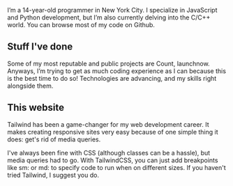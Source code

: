 
<title>{genTitle('About')}</title>

<PageContainer title="About">
<div className="prose dark:prose-dark">

I’m a 14-year-old programmer in New York City. I specialize in JavaScript and Python development, but I’m also currently delving into the C/C++ world. You can browse most of my code on Github.

## Stuff I've done

Some of my most reputable and public projects are Count, launchnow. Anyways, I’m trying to get as much coding experience as I can because this is the best time to do so! Technologies are advancing, and my skills right alongside them.

## This website

Tailwind has been a game-changer for my web development career. It makes creating responsive sites very easy because of one simple thing it does: get's rid of media queries.

I've always been fine with CSS (although classes can be a hassle), but media queries had to go. With TailwindCSS, you can just add breakpoints like sm: or md: to specify code to run when on different sizes. If you haven't tried Tailwind, I suggest you do.

</div>
</PageContainer>

<script async src="https://platform.twitter.com/widgets.js" charset="utf-8"></script>
